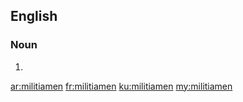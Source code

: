 ==English==

===Noun===
{{head|en|noun plural form}}

# {{plural of|militiaman|lang=en}}

[[ar:militiamen]]
[[fr:militiamen]]
[[ku:militiamen]]
[[my:militiamen]]